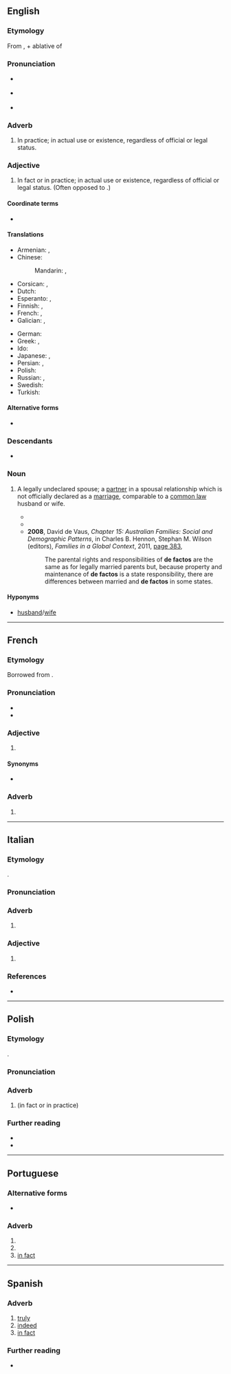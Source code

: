 {{also|defacto}}
==English==
{{wikipedia}}

===Etymology===
From {{der|en|la|de facto}}, {{m|la|de||from, by}} + ablative of {{m|la|factum||fact, deed, act}}

===Pronunciation===
* {{a|UK}} {{IPA|en|/ˌdeɪˈfæktəʊ/|/dɪˈfæktəʊ/|/ˌdiːˈfæktəʊ/}}
* {{a|US}} {{IPA|en|/ˌdeɪˈfæktoʊ/|/dɪˈfæktoʊ/|/ˌdiˈfæktoʊ/}}
* {{audio|en|EN-AU ck1 de facto.ogg|Audio (AU)}}

===Adverb===
{{en-adv|-}}

# {{lb|en|modal}} In practice; in actual use or existence, regardless of official or legal status.

===Adjective===
{{en-adj|-}}

# In fact or in practice; in actual use or existence, regardless of official or legal status. (Often opposed to {{m|en|de jure}}.)
#:{{ux|en|Although the United States currently has no official language, it is largely monolingual with English being the '''''de facto''''' national language.}}
#:{{ux|en|While it is largely agreed that [[Ukraine]] held [[de jure]] sovereignty on [[Crimea]], [[Russia]] exercises '''''de facto''''' administration on the peninsula.}}

====Coordinate terms====
* {{l|en|de jure}}

====Translations====
{{trans-top|in fact or in practice}}
* Armenian: {{t+|hy|փաստորեն}}, {{t+|hy|դե ֆակտո}}
* Chinese:
*: Mandarin: {{t|cmn|事实上的}}, {{t|cmn|实质上的}}
* Corsican: {{t|co|de facto}}, {{t|co|di fattu}}
* Dutch: {{t+|nl|de facto}}
* Esperanto: {{t|eo|laŭfakte}} {{qualifier|adverb}}, {{t|eo|laŭfakta}} {{qualifier|adjective}}
* Finnish: {{t+|fi|de facto}}, {{t|fi|tosiasiallisesti}}
* French: {{t+|fr|de facto}}, {{t+|fr|de fait}}
* Galician: {{t+|gl|de facto}}, {{t+|gl|de feito}}
{{trans-mid}}
* German: {{t+|de|de facto}}
* Greek: {{t|el|εκ των πραγμάτων}}, {{t+|el|ντε φάκτο}}
* Ido: {{t+|io|aktuala}}
* Japanese: {{t|ja|デファクト|tr=defakuto|sc=Jpan}}, {{t|ja|事実上|tr=じじつじょうの, jijitsujō no|alt=事実上の|sc=Jpan}}
* Persian: {{t|fa|دفاکتو|tr=de-fâkto|sc=fa-Arab}}, {{t+|fa|بالفعل|tr=belfe'l|sc=fa-Arab}}
* Polish: {{t+|pl|de facto}}
* Russian: {{t+|ru|де-фа́кто|tr=dɛ-fákto}}, {{t+|ru|факти́ческий}}
* Swedish: {{t+|sv|de facto}}
* Turkish: {{t+|tr|defakto}}
{{trans-bottom}}

====Alternative forms====
* {{l|en|defacto}} {{qualifier|Australian}}

===Descendants===
* {{desc|ru|де-фа́кто}}

===Noun===
{{en-noun}}

# {{lb|en|Australia|NZ}} A legally undeclared spouse; a [[partner]] in a spousal relationship which is not officially declared as a [[marriage]], comparable to a [[common law]] husband or wife.
#* {{quote-book|en|1984|Sotirios Sarantakos|Living Together in Australia|url=http://books.google.com.au/books?id=tQzaAAAAMAAJ&q=%22de+factos%22|%22defactos%22&dq=%22de+factos%22|%22defactos%22&hl=en&sa=X&ei=raE3T67dE8zomAWk5vyaAg&redir_esc=y|page=141|passage=One of the vendors was simple and straight; he said that it was his policy not to rent a house to '''de factos'''.}}
#* {{quote-text|en|1984|[[w:Australian Senate|Australian Senate]]|Senate Weekly Hansard|volume=105|url=http://books.google.com.au/books?id=VDUWAAAAIAAJ&q=%22de+factos%22|%22defactos%22&dq=%22de+factos%22|%22defactos%22&hl=en&sa=X&ei=8583T9W5HfHumAWKnKGNAg&redir_esc=y|page=2213|passage=An incidental sideline to this little farce, I suppose we can call it, is that the Opposition, in this policy, seems to have reversed its so often stated policy in this place on '''de factos'''.}}
#* '''2008''', David de Vaus, ''Chapter 15: Australian Families: Social and Demographic Patterns'', in Charles B. Hennon, Stephan M. Wilson (editors), ''Families in a Global Context'', 2011, [http://books.google.com.au/books?id=6t1DjKFkTGIC&pg=PA383&dq=%22de+factos%22|%22defactos%22&hl=en&sa=X&ei=G5k3T6j5Ds7imAX8xr2XDg&redir_esc=y#v=onepage&q=%22de%20factos%22|%22defactos%22&f=false page 383],
#*: The parental rights and responsibilities of '''de factos''' are the same as for legally married parents but, because property and maintenance of '''de factos''' is a state responsibility, there are differences between married and '''de factos''' in some states.

====Hyponyms====
* {{sense|legally undeclared spouse}} {{l|en|common law}} [[husband]]/[[wife]]

----

==French==

===Etymology===
Borrowed from {{bor|fr|la|de facto}}.

===Pronunciation===
* {{fr-IPA|dé facto}}
* {{audio|fr|LL-Q150 (fra)-LoquaxFR-de facto.wav|Audio}}

===Adjective===
{{fr-adj|inv=yes|head=de facto}}

# {{l|en|de facto}}

====Synonyms====
* {{l|fr|de fait}}

===Adverb===
{{fr-adv|head=de facto}}

# {{l|en|de facto}}

----

==Italian==

===Etymology===
{{ubor|it|la|[[dē]] [[factō]]}}.

===Pronunciation===
{{it-pr|dė fàcto<rhyme:+>}}

===Adverb===
{{it-adv}}

# {{l|en|de facto}}
#: {{ant|it|de iure}}

===Adjective===
{{it-adj|inv=1}}

# {{l|en|de facto}}
#: {{ant|it|de iure}}

===References===
* {{R:it:Trec|de facto}}

----

==Polish==
{{wp|lang=pl}}

===Etymology===
{{bor+|pl|la|de facto}}.

===Pronunciation===
{{pl-p|de fakto|a=Pl-de facto.ogg}}

===Adverb===
{{pl-adv|-|head=de facto}}

# {{l|en|de facto}} (in fact or in practice)
#: {{ant|pl|de iure}}

===Further reading===
* {{R:pl:WSJP}}
* {{R:PWN}}

----

==Portuguese==

===Alternative forms===
* {{alter|pt|de fato||Brazil}}

===Adverb===
{{pt-adv|-}} {{tlb|pt|European Portuguese spelling}}

# {{l|en|truly}}
# {{l|en|indeed}}
# [[in fact]]

----

==Spanish==

===Adverb===
{{es-adv}}

# [[truly]]
# [[indeed]]
# [[in fact]]

===Further reading===
* {{R:DRAE}}
